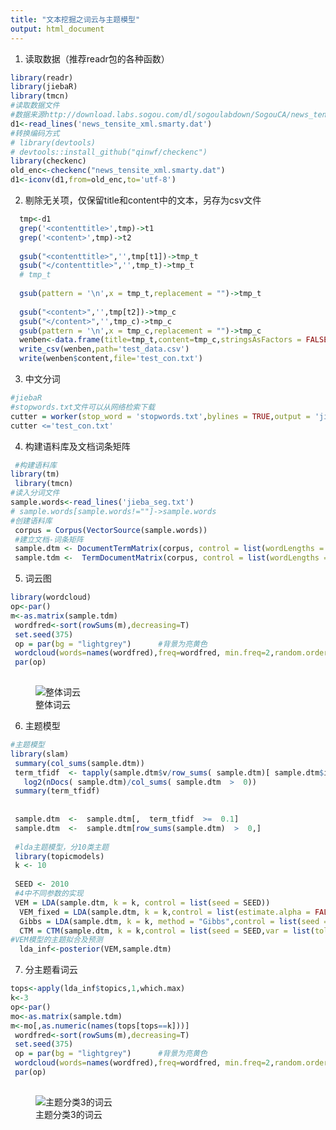 ```yaml
---
title: "文本挖掘之词云与主题模型"
output: html_document
---
```



1. 读取数据（推荐readr包的各种函数）

```r
library(readr)
library(jiebaR)
library(tmcn)
#读取数据文件
#数据来源http://download.labs.sogou.com/dl/sogoulabdown/SogouCA/news_tensite_xml.smarty.zip
d1<-read_lines('news_tensite_xml.smarty.dat')
#转换编码方式
# library(devtools)
# devtools::install_github("qinwf/checkenc")
library(checkenc)
old_enc<-checkenc("news_tensite_xml.smarty.dat")
d1<-iconv(d1,from=old_enc,to='utf-8')
```

2. 剔除无关项，仅保留title和content中的文本，另存为csv文件

```r
  tmp<-d1
  grep('<contenttitle>',tmp)->t1
  grep('<content>',tmp)->t2
  
  gsub("<contenttitle>",'',tmp[t1])->tmp_t
  gsub("</contenttitle>",'',tmp_t)->tmp_t
  # tmp_t
  
  gsub(pattern = '\n',x = tmp_t,replacement = "")->tmp_t
  
  gsub("<content>",'',tmp[t2])->tmp_c
  gsub("</content>",'',tmp_c)->tmp_c
  gsub(pattern = '\n',x = tmp_c,replacement = "")->tmp_c
  wenben<-data.frame(title=tmp_t,content=tmp_c,stringsAsFactors = FALSE)
  write_csv(wenben,path='test_data.csv')
  write(wenben$content,file='test_con.txt')
```

3. 中文分词

```r

#jiebaR
#stopwords.txt文件可以从网络检索下载
cutter = worker(stop_word = 'stopwords.txt',bylines = TRUE,output = 'jieba_seg.txt')
cutter <='test_con.txt'
```

4. 构建语料库及文档词条矩阵

```r
 #构建语料库
library(tm)
 library(tmcn)
#读入分词文件
sample.words<-read_lines('jieba_seg.txt')
# sample.words[sample.words!=""]->sample.words
#创建语料库
 corpus = Corpus(VectorSource(sample.words))
 #建立文档-词条矩阵
 sample.dtm <- DocumentTermMatrix(corpus, control = list(wordLengths = c(2, Inf)))
 sample.tdm <-  TermDocumentMatrix(corpus, control = list(wordLengths = c(2, Inf)));

```
5. 词云图

```r
library(wordcloud)
op<-par()
m<-as.matrix(sample.tdm)
 wordfred<-sort(rowSums(m),decreasing=T)
 set.seed(375)
 op = par(bg = "lightgrey")      #背景为亮黄色
 wordcloud(words=names(wordfred),freq=wordfred, min.freq=2,random.order=F,col = rainbow(length(wordfred)))
 par(op)      
 
```
![整体词云](1.png)

6. 主题模型

```r
#主题模型
library(slam)
 summary(col_sums(sample.dtm))
 term_tfidf  <- tapply(sample.dtm$v/row_sums( sample.dtm)[ sample.dtm$i],   sample.dtm$j,  mean)* 
   log2(nDocs( sample.dtm)/col_sums( sample.dtm  >  0))
 summary(term_tfidf)
 
 
 sample.dtm  <-  sample.dtm[,  term_tfidf  >=  0.1]
 sample.dtm  <-  sample.dtm[row_sums(sample.dtm)  >  0,]
 
 #lda主题模型，分10类主题
 library(topicmodels)
 k <- 10
 
 SEED <- 2010
 #4中不同参数的实现
 VEM = LDA(sample.dtm, k = k, control = list(seed = SEED))
  VEM_fixed = LDA(sample.dtm, k = k,control = list(estimate.alpha = FALSE, seed = SEED))
  Gibbs = LDA(sample.dtm, k = k, method = "Gibbs",control = list(seed = SEED, burnin = 1000,thin = 100, iter = 1000))
  CTM = CTM(sample.dtm, k = k,control = list(seed = SEED,var = list(tol = 10^-4), em = list(tol = 10^-3)))
#VEM模型的主题拟合及预测
  lda_inf<-posterior(VEM,sample.dtm)

```

7. 分主题看词云
```r
tops<-apply(lda_inf$topics,1,which.max)
k<-3
op<-par()
mo<-as.matrix(sample.tdm)
m<-mo[,as.numeric(names(tops[tops==k]))]
 wordfred<-sort(rowSums(m),decreasing=T)
 set.seed(375)
 op = par(bg = "lightgrey")      #背景为亮黄色
 wordcloud(words=names(wordfred),freq=wordfred, min.freq=2,random.order=F,col = rainbow(length(wordfred)))
 par(op)      
 
```
![主题分类3的词云](2.png)

